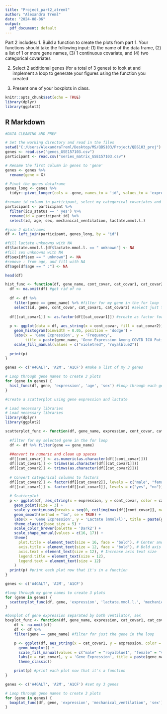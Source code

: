 ```yaml
---
title: "Project_part2_atreml"
author: "Alexandra Treml"
date: "2024-08-06"
output:
  pdf_document: default
---
```

Part 2 includes: 
1. Build a function to create the plots from part 1.
Your functions should take the following input: (1) the name of the data frame, (2) a list of 1 or more gene names, (3) 1 continuous covariate, and (4) two categorical covariates

2. Select 2 additional genes (for a total of 3 genes) to look at and implement a loop to generate your figures using the function you created

3. Present one of your boxplots in class.


```r
knitr::opts_chunk$set(echo = TRUE)
library(dplyr)
library(ggplot2)
```

## R Markdown

```r
#DATA CLEANING AND PREP

# Set the working directory and read in the files
setwd("C:/Users/AlexandraTreml/Desktop/MS/QBS103/Project/QBS103_proj")
genes <- read.csv("genes_GSE157103.csv")
participant <- read.csv("series_matrix_GSE157103.csv")

# Rename the first column in genes to 'gene'
genes <- genes %>%
  rename(gene = X)

# Pivot the genes dataframe
genes_long <- genes %>%
  tidyr::pivot_longer(cols = -gene, names_to = 'id', values_to = 'expression')

#rename id column in participant, select my categorical covariates and continuous variable (+age for eda)
participant <- participant %>%
  filter(icu_status == ' yes') %>%
  rename(id = participant_id) %>%
  select(id, age, sex, mechanical_ventilation, lactate.mmol.l.)

#join 2 dataframes
df <- left_join(participant, genes_long, by = "id")

#fill lactate unknowns with NA 
df$lactate.mmol.l.[df$lactate.mmol.l. == " unknown"] <- NA
#fill sex unknowns with NA 
df$sex[df$sex == " unknown"] <- NA
#remove : from age, and fill with NA
df$age[df$age == " :"] <- NA

head(df)
```

```r
hist_func <- function(df, gene_name, cont_covar, cat_covar1, cat_covar2) {
  df <- na.omit(df) #get rid of na
  
  df <- df %>% 
    filter(gene == gene_name) %>% #filter for my gene in the for loop 
    select(id, gene, cont_covar, cat_covar1, cat_covar2) #select just the cols I want from df
  
  df[[cat_covar1]] <- as.factor(df[[cat_covar1]]) #create as factor for my plot
  
  p <- ggplot(data = df, aes_string(x = cont_covar, fill = cat_covar2)) + 
    geom_histogram(binwidth = 0.05, position = 'dodge') + 
    labs(x = 'Gene Expression', y = 'Frequency', 
         title = paste(gene_name, 'Gene Expression Among COVID ICU Patients')) +  
    scale_fill_manual(values = c("violetred", "royalblue2"))
  
  print(p)
}

genes <- c('A4GALT', 'A2M', 'A1CF') #make a list of my 3 genes

# Loop through gene names to create 3 plots
for (gene in genes) {
  hist_func(df, gene, 'expression', 'age', 'sex') #loop through each gene and call func
}

```



```r
#create a scatterplot using gene expression and lactate 

# Load necessary libraries
# Load necessary libraries
library(dplyr)
library(ggplot2)

scatterplot_func <- function(df, gene_name, expression, cont_covar, cat_covar1, cat_covar2) {
  
  #filter for my selected gene in the for loop 
  df <- df %>% filter(gene == gene_name)
  
  ##onvert to numeric and clean up spaces
  df[[cont_covar]] <- as.numeric(as.character(df[[cont_covar]])) 
  df[[cat_covar1]] <- trimws(as.character(df[[cat_covar1]]))
  df[[cat_covar2]] <- trimws(as.character(df[[cat_covar2]]))
  
  # Convert categorical columns to factors
  df[[cat_covar2]] <- factor(df[[cat_covar2]], levels = c("male", "female"))
  df[[cat_covar1]] <- factor(df[[cat_covar1]], levels = c("yes", "no"))
  
  # Scatterplot
  p <- ggplot(df, aes_string(x = expression, y = cont_covar, color = cat_covar1, shape = cat_covar1)) + 
    geom_point(size = 3) + 
    scale_y_continuous(breaks = seq(0, ceiling(max(df[[cont_covar]], na.rm = TRUE)), by = 0.5)) +
    geom_smooth(method = "lm", se = TRUE) + 
    labs(x = 'Gene Expression', y = 'Lactate (mmol/l)', title = paste(gene_name, 'Gene Expression vs Lactate for COVID ICU Patients')) + 
    theme_classic(base_size = 5) +
    scale_color_brewer(palette = 'Dark2') +
    scale_shape_manual(values = c(16, 17)) +  
    theme(
      plot.title = element_text(size = 16, face = "bold"), # Center and bold title
      axis.title = element_text(size = 12, face = "bold"), # Bold axis titles
      axis.text = element_text(size = 12), # Increase axis text size
      legend.title = element_text(size = 12), 
      legend.text = element_text(size = 12) 
    )
  print(p) #print each plot now that it's in a function 
}

genes <- c('A4GALT', 'A2M', 'A1CF')

#loop through my gene names to create 3 plots
for (gene in genes) {
  scatterplot_func(df, gene, 'expression', 'lactate.mmol.l.', 'mechanical_ventilation', 'sex')
}

```

```r
#boxplot of gene expression separated by both ventilator, sex
boxplot_func <- function(df, gene_name, expression, cat_covar1, cat_covar2) {
    df <- na.omit(df)
    df <- df %>% 
    filter(gene == gene_name) #filter for just the gene in the loop 

    p <- ggplot(df, aes_string(x = cat_covar1, y = expression, color = cat_covar2)) +
      geom_boxplot() +
      scale_fill_manual(values = c("male" = "royalblue1", "female" = "violetred1")) +
      labs(x = cat_covar1, y = 'Gene Expression', title = paste(gene_name, 'Gene Expression Among Ventilated vs Non-Ventilated COVID ICU Patients')) +
      theme_classic()

    print(p) #print each plot now that it's a function
} 

genes <- c('A4GALT', 'A2M', 'A1CF') #set my 3 genes

# Loop through gene names to create 3 plots
for (gene in genes) {
  boxplot_func(df, gene, 'expression', 'mechanical_ventilation', 'sex') 
}
```





